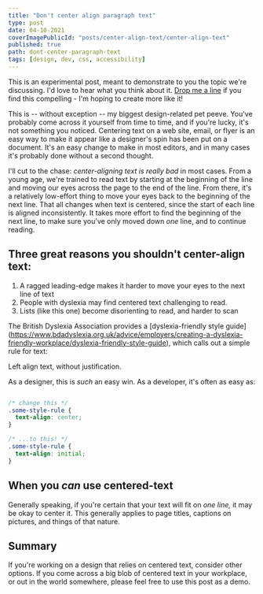 ```yaml
---
title: "Don't center align paragraph text"
type: post
date: 04-10-2021
coverImagePublicId: "posts/center-align-text/center-align-text"
published: true
path: dont-center-paragraph-text
tags: [design, dev, css, accessibility]
---
```



<Aside type="note">

  This is an experimental post, meant to demonstrate to you the topic we're discussing. I'd love to hear what you think about it.  [Drop me a line](https://twitter.com/irreverentmike) if you find this compelling - I'm hoping to create more like it!
  
</Aside>

<CenteredTextDemo>

This is -- without exception -- my biggest design-related pet peeve. You've probably come across it yourself from time to time, and if you're lucky, it's not something you noticed. Centering text on a web site, email, or flyer is an easy way to make it appear like a designer's spin has been put on a document. It's an easy change to make in most editors, and in many cases it's probably done without a second thought.

I'll cut to the chase: _center-aligning text is really bad_ in most cases. From a young age, we're trained to read text by starting at the beginning of the line and moving our eyes across the page to the end of the line. From there, it's a relatively low-effort thing to move your eyes back to the beginning of the next line. That all changes when text is centered, since the start of each line is aligned inconsistently. It takes more effort to find the beginning of the next line, to make sure you've only moved down _one_ line, and to continue reading.

## Three great reasons you shouldn't center-align text:

1. A ragged leading-edge makes it harder to move your eyes to the next line of text
2. People with dyslexia may find centered text challenging to read.
3. Lists (like this one) become disorienting to read, and harder to scan

The British Dyslexia Association provides a [dyslexia-friendly style guide] (https://www.bdadyslexia.org.uk/advice/employers/creating-a-dyslexia-friendly-workplace/dyslexia-friendly-style-guide), which calls out a simple rule for text:

<Aside type="note">Left align text, without justification.</Aside>

As a designer, this is _such_ an easy win. As a developer, it's often as easy as:

```css

/* change this */
.some-style-rule {
  text-align: center;
}

/* ...to this! */
.some-style-rule {
  text-align: initial;
}

```

## When you _can_ use centered-text

Generally speaking, if you're certain that your text will fit on _one line,_ it may be okay to center it.  This generally applies to page titles, captions on pictures, and things of that nature. 

## Summary
If you're working on a design that relies on centered text, consider other options. If you come across a big blob of centered text in your workplace, or out in the world somewhere, please feel free to use this post as a demo.

</CenteredTextDemo>

